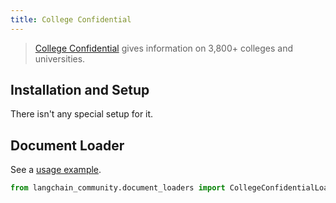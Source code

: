 ```yaml
---
title: College Confidential
---
```


>[College Confidential](https://www.collegeconfidential.com/) gives information on 3,800+ colleges and universities.

## Installation and Setup

There isn't any special setup for it.


## Document Loader

See a [usage example](/oss/integrations/document_loaders/college_confidential).

```python
from langchain_community.document_loaders import CollegeConfidentialLoader
```
